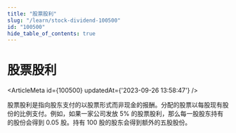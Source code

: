 ```yaml
---
title: "股票股利"
slug: "/learn/stock-dividend-100500"
id: "100500"
hide_table_of_contents: true
---
```



# 股票股利

<ArticleMeta id={100500} updatedAt={'2023-09-26 13:58:47'} />
<div className='border-solid border-b border-t-0 my-4 border-[var(--ifm-color-gray-300)]' />

股票股利是指向股东支付的以股票形式而非现金的报酬。分配的股票以每股现有股份的比例支付。例如，如果一家公司发放 5% 的股票股利，那么每一股股东持有的股份会得到 0.05 股。持有 100 股的股东会得到额外的五股股份。
